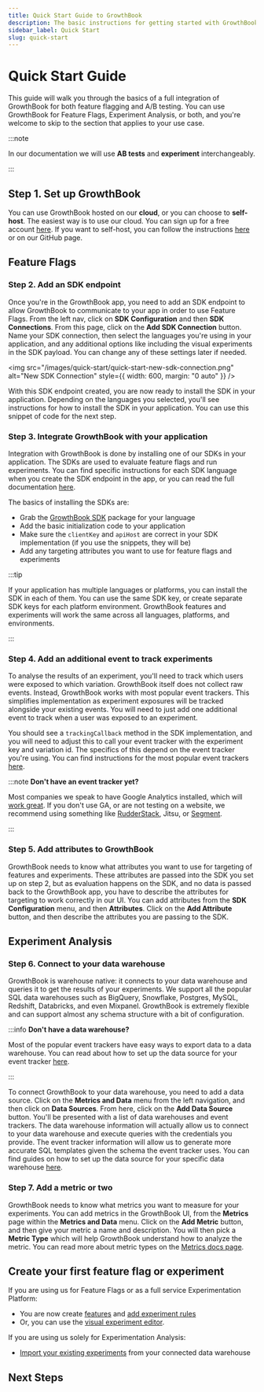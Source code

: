 ```yaml
---
title: Quick Start Guide to GrowthBook
description: The basic instructions for getting started with GrowthBook
sidebar_label: Quick Start
slug: quick-start
---
```



# Quick Start Guide

This guide will walk you through the basics of a full integration of GrowthBook for both feature flagging and A/B testing.
You can use GrowthBook for Feature Flags, Experiment Analysis, or both, and you're welcome to skip to the section that
applies to your use case.

:::note

In our documentation we will use **AB tests** and **experiment** interchangeably.

:::

## Step 1. Set up GrowthBook

You can use GrowthBook hosted on our **cloud**, or you can choose to **self-host**. The easiest way is to use our cloud.
You can sign up for a free account [here](https://app.growthbook.io). If you want to self-host, you can follow the
instructions [here](/self-host) or on our GitHub page.

## Feature Flags

### Step 2. Add an SDK endpoint

Once you're in the GrowthBook app, you need to add an SDK endpoint to allow GrowthBook to communicate to your app in order
to use Feature Flags.
From the left nav, click on **SDK Configuration** and then **SDK Connections**. From this page, click on the
**Add SDK Connection** button. Name your SDK connection, then select the languages you're using in your application,
and any additional options like including the visual experiments in the SDK payload. You can change any of these
settings later if needed.

<img src="/images/quick-start/quick-start-new-sdk-connection.png" alt="New SDK Connection" style={{ width: 600, margin: "0 auto" }} />

With this SDK endpoint created, you are now ready to install the SDK in your application. Depending on the languages you
selected, you'll see instructions for how to install the SDK in your application. You can use this snippet of code for the next step.

### Step 3. Integrate GrowthBook with your application

Integration with GrowthBook is done by installing one of our SDKs in your application. The SDKs are used to evaluate
feature flags and run experiments. You can find specific instructions for each SDK language when you create the SDK endpoint
in the app, or you can read the full documentation [here](/lib).

The basics of installing the SDKs are:

- Grab the [GrowthBook SDK](/lib) package for your language
- Add the basic initialization code to your application
- Make sure the `clientKey` and `apiHost` are correct in your SDK implementation (if you use the snippets, they will be)
- Add any targeting attributes you want to use for feature flags and experiments

:::tip

If your application has multiple languages or platforms, you can install the SDK in each of them. You can use the same
SDK key, or create separate SDK keys for each platform environment. GrowthBook features and experiments will work the
same across all languages, platforms, and environments.

:::

### Step 4. Add an additional event to track experiments

To analyse the results of an experiment, you'll need to track which users were exposed to which variation. GrowthBook
itself does not collect raw events. Instead, GrowthBook works with most popular event trackers. This simplifies
implementation as experiment exposures will be tracked alongside your existing events. You will need to just add
one additional event to track when a user was exposed to an experiment.

You should see a `trackingCallback` method in
the SDK implementation, and you will need to adjust this to call your event tracker with the experiment key and
variation id. The specifics of this depend on the event tracker you're using. You can find instructions for the most
popular event trackers [here](/app/datasources).

:::note **Don't have an event tracker yet?**

Most companies we speak to have Google Analytics installed, which will [work great](/guide/GA4-google-analytics).
If you don't use GA, or are not testing on a website, we recommend using something like [RudderStack](/guide/rudderstack), Jitsu, or [Segment](/event-trackers/segment).

:::

### Step 5. Add attributes to GrowthBook

GrowthBook needs to know what attributes you want to use for targeting of features and experiments. These attributes
are passed into the SDK you set up on step 2, but as evaluation happens on the SDK, and no data is passed back to the
GrowthBook app, you have to describe the attributes for targeting to work correctly in our UI. You can add attributes from the
**SDK Configuration** menu, and then **Attributes**. Click on the **Add Attribute** button, and then describe the attributes
you are passing to the SDK.

## Experiment Analysis

### Step 6. Connect to your data warehouse

GrowthBook is warehouse native: it connects to your data warehouse and queries it to get the results of your experiments.
We support all the popular SQL data warehouses such as BigQuery, Snowflake, Postgres, MySQL, Redshift, Databricks, and even Mixpanel.
GrowthBook is extremely flexible and can support almost any schema structure with a bit of configuration.

:::info **Don't have a data warehouse?**

Most of the popular event trackers have easy ways to export data to a data warehouse. You can read about how to set up
the data source for your event tracker [here](/app/datasources).

:::

To connect GrowthBook to your data warehouse, you need to add a data source. Click on the **Metrics and Data** menu
from the left navigation, and then click on **Data Sources**. From here, click on the **Add Data Source** button. You'll be
presented with a list of data warehouses and event trackers. The data warehouse information will actually allow us to connect
to your data warehouse and execute queries with the credentials you provide. The event tracker information will allow us to
generate more accurate SQL templates given the schema the event tracker uses.
You can find guides on how to set up the data source for your specific data warehouse [here](/warehouses).

### Step 7. Add a metric or two

GrowthBook needs to know what metrics you want to measure for your experiments. You can add metrics in the GrowthBook UI,
from the **Metrics** page within the **Metrics and Data** menu. Click on the **Add Metric** button, and then give your metric
a name and description. You will then pick a **Metric Type** which will help GrowthBook understand how to analyze the metric.
You can read more about metric types on the [Metrics docs page](/app/metrics).

## Create your first feature flag or experiment

If you are using us for Feature Flags or as a full service Experimentation Platform:

- You are now create [features](/app/features) and [add experiment rules](/features/rules)
- Or, you can use the [visual experiment editor](/app/visual).

If you are using us solely for Experimentation Analysis:

- [Import your existing experiments](/app/experiment-configuration#adding-an-experiment) from your connected data warehouse

## Next Steps

<div className="row is-multiline">
    <div className="col col--4">
        <ButtonCard
            to={'/self-host'}
            title="Self-Host"
            description="Learn about running GrowthBook on your own infrastructure"
            style={{ height: '100%' }}
        ></ButtonCard>
    </div>
    <div className="col col--4">
        <ButtonCard
            to={'/lib'}
            title="SDK Docs"
            description="Learn about the GrowthBook SDKs"
            style={{ height: '100%' }}
            color="default"
        ></ButtonCard>
    </div>
    <div className="col col--4">
        <ButtonCard
            to={'/faq'}
            title="FAQ"
            description="Frequently asked questions"
            style={{ height: '100%' }}
            color="default"
        ></ButtonCard>
    </div>
</div>
